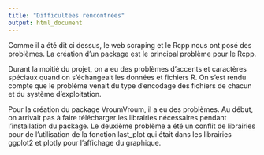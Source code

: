 ---
title: "Difficultées rencontrées"
output: html_document
---

Comme il a été dit ci dessus, le web scraping et le Rcpp nous ont posé des problèmes. La création d'un package est le principal problème pour le Rcpp.

Durant la moitié du projet, on a eu des problèmes d'accents et caractères spéciaux quand on s'échangeait les données et fichiers R. On s'est rendu compte que le problème venait du type d'encodage des fichiers de chacun et du système d'exploitation.

Pour la création du package VroumVroum, il a eu des problèmes. Au début, on arrivait pas à faire télécharger les librairies nécessaires pendant l'installation du package. Le deuxième problème a été un conflit de librairies pour de l'utilisation de la fonction last_plot qui était dans les librairies ggplot2 et plotly pour l'affichage du graphique.

